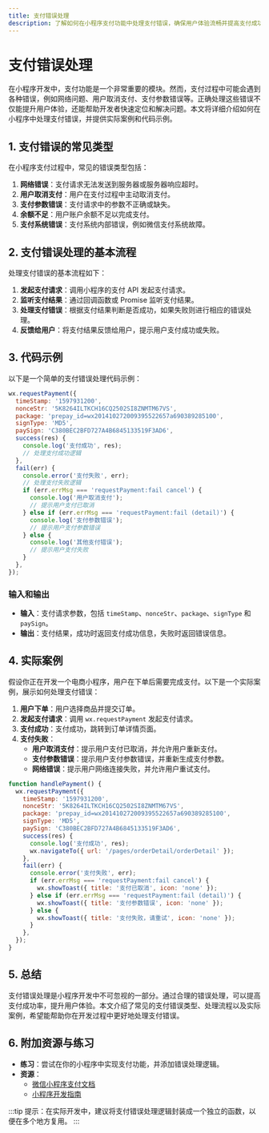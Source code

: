 ```yaml
---
title: 支付错误处理
description: 了解如何在小程序支付功能中处理支付错误，确保用户体验流畅并提高支付成功率。
---
```


# 支付错误处理

在小程序开发中，支付功能是一个非常重要的模块。然而，支付过程中可能会遇到各种错误，例如网络问题、用户取消支付、支付参数错误等。正确处理这些错误不仅能提升用户体验，还能帮助开发者快速定位和解决问题。本文将详细介绍如何在小程序中处理支付错误，并提供实际案例和代码示例。

## 1. 支付错误的常见类型

在小程序支付过程中，常见的错误类型包括：

1. **网络错误**：支付请求无法发送到服务器或服务器响应超时。
2. **用户取消支付**：用户在支付过程中主动取消支付。
3. **支付参数错误**：支付请求中的参数不正确或缺失。
4. **余额不足**：用户账户余额不足以完成支付。
5. **支付系统错误**：支付系统内部错误，例如微信支付系统故障。

## 2. 支付错误处理的基本流程

处理支付错误的基本流程如下：

1. **发起支付请求**：调用小程序的支付 API 发起支付请求。
2. **监听支付结果**：通过回调函数或 Promise 监听支付结果。
3. **处理支付错误**：根据支付结果判断是否成功，如果失败则进行相应的错误处理。
4. **反馈给用户**：将支付结果反馈给用户，提示用户支付成功或失败。

## 3. 代码示例

以下是一个简单的支付错误处理代码示例：

```javascript
wx.requestPayment({
  timeStamp: '1597931200',
  nonceStr: '5K8264ILTKCH16CQ2502SI8ZNMTM67VS',
  package: 'prepay_id=wx201410272009395522657a690389285100',
  signType: 'MD5',
  paySign: 'C380BEC2BFD727A4B6845133519F3AD6',
  success(res) {
    console.log('支付成功', res);
    // 处理支付成功逻辑
  },
  fail(err) {
    console.error('支付失败', err);
    // 处理支付失败逻辑
    if (err.errMsg === 'requestPayment:fail cancel') {
      console.log('用户取消支付');
      // 提示用户支付已取消
    } else if (err.errMsg === 'requestPayment:fail (detail)') {
      console.log('支付参数错误');
      // 提示用户支付参数错误
    } else {
      console.log('其他支付错误');
      // 提示用户支付失败
    }
  },
});
```

### 输入和输出

- **输入**：支付请求参数，包括 `timeStamp`、`nonceStr`、`package`、`signType` 和 `paySign`。
- **输出**：支付结果，成功时返回支付成功信息，失败时返回错误信息。

## 4. 实际案例

假设你正在开发一个电商小程序，用户在下单后需要完成支付。以下是一个实际案例，展示如何处理支付错误：

1. **用户下单**：用户选择商品并提交订单。
2. **发起支付请求**：调用 `wx.requestPayment` 发起支付请求。
3. **支付成功**：支付成功，跳转到订单详情页面。
4. **支付失败**：
   - **用户取消支付**：提示用户支付已取消，并允许用户重新支付。
   - **支付参数错误**：提示用户支付参数错误，并重新生成支付参数。
   - **网络错误**：提示用户网络连接失败，并允许用户重试支付。

```javascript
function handlePayment() {
  wx.requestPayment({
    timeStamp: '1597931200',
    nonceStr: '5K8264ILTKCH16CQ2502SI8ZNMTM67VS',
    package: 'prepay_id=wx201410272009395522657a690389285100',
    signType: 'MD5',
    paySign: 'C380BEC2BFD727A4B6845133519F3AD6',
    success(res) {
      console.log('支付成功', res);
      wx.navigateTo({ url: '/pages/orderDetail/orderDetail' });
    },
    fail(err) {
      console.error('支付失败', err);
      if (err.errMsg === 'requestPayment:fail cancel') {
        wx.showToast({ title: '支付已取消', icon: 'none' });
      } else if (err.errMsg === 'requestPayment:fail (detail)') {
        wx.showToast({ title: '支付参数错误', icon: 'none' });
      } else {
        wx.showToast({ title: '支付失败，请重试', icon: 'none' });
      }
    },
  });
}
```

## 5. 总结

支付错误处理是小程序开发中不可忽视的一部分。通过合理的错误处理，可以提高支付成功率，提升用户体验。本文介绍了常见的支付错误类型、处理流程以及实际案例，希望能帮助你在开发过程中更好地处理支付错误。

## 6. 附加资源与练习

- **练习**：尝试在你的小程序中实现支付功能，并添加错误处理逻辑。
- **资源**：
  - [微信小程序支付文档](https://developers.weixin.qq.com/miniprogram/dev/api/payment/wx.requestPayment.html)
  - [小程序开发指南](https://developers.weixin.qq.com/miniprogram/dev/framework/)

:::tip
提示：在实际开发中，建议将支付错误处理逻辑封装成一个独立的函数，以便在多个地方复用。
:::